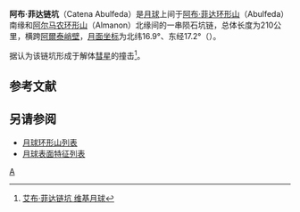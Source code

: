 {{lunar crater data|
 name=艾布·菲达链坑| 
 image=Catena albufeda.png|280px|
 caption=阿布·菲达链坑（图中下方）|
 latitude=16.9 |
 N_or_S=S|
 longitude=17.2|
 E_or_W=E|
 diameter=  |
 depth= |
 colong= |
 eponym=艾布·菲达环形山
}}

'''阿布·菲达链坑'''（Catena Abulfeda）是[[月球|月球]]上间于[[阿布·菲达环形山|阿布·菲达环形山]]（Abulfeda）南缘和[[阿尔马农环形山|阿尔马农环形山]]（Almanon）北缘间的一串陨石坑链，总体长度为210公里，横跨[[阿爾泰峭壁|阿爾泰峭壁]]，[[月面坐标|月面坐标]]为北纬16.9°、东经17.2°（{{coord|16.9|S|17.2|E|globe:Moon}}）。

据认为该链坑形成于解体[[彗星|彗星]]的撞击<ref>[http://the-moon.wikispaces.com/Abulfeda+crater+chain 艾布·菲达链坑 维基月球]</ref>。

==参考文献==
{{reflist}}

==另请参阅==
* [[月球环形山列表|月球环形山列表]] 
* [[月球表面特征列表|月球表面特征列表]]

[[Category:月球环形山|A]]